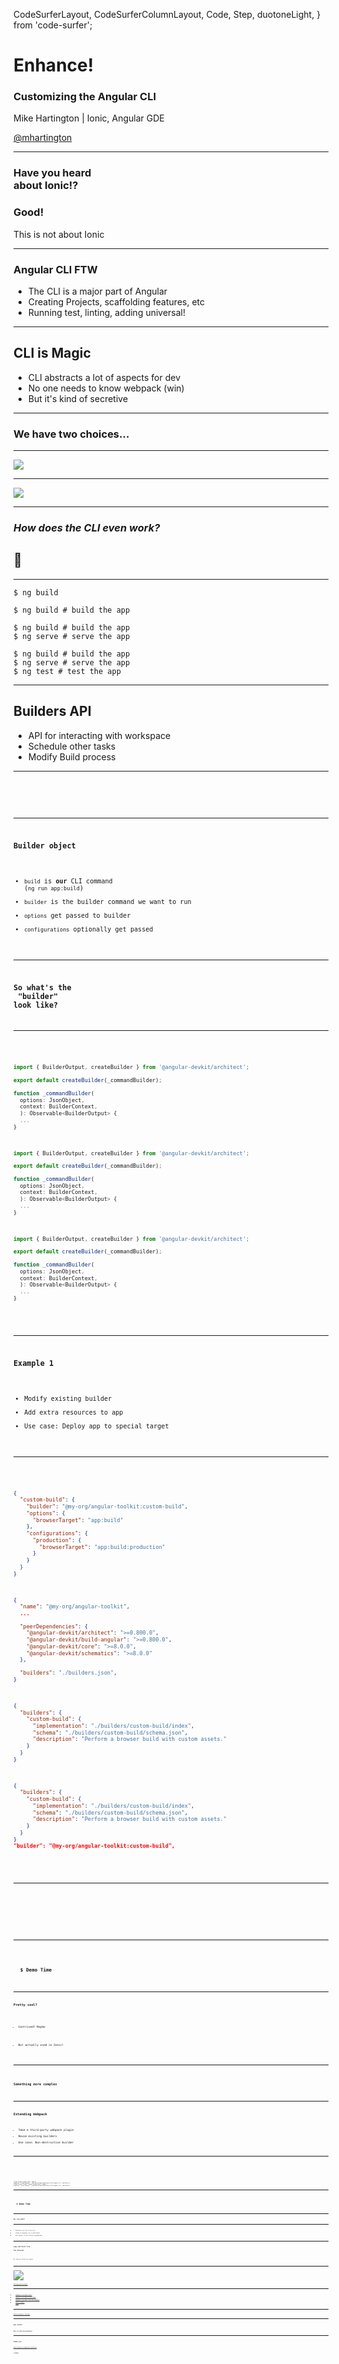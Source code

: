   CodeSurferLayout,
  CodeSurferColumnLayout,
  Code,
  Step,
  duotoneLight,
} from 'code-surfer';

<div>
  <h1 style={{fontFamily: "Impact", fontSize: '200px'}}>Enhance!</h1>

### Customizing the Angular CLI

Mike Hartington | Ionic, Angular GDE

[@mhartington](https://twitter.com/mhartington)

</div>

---


<IonicLayout>

### Have you heard <br/> about Ionic!?

<Appear>
  <h3>Good!</h3>
  <p>This is not about Ionic</p>
</Appear>

</IonicLayout>

---

<Angular>

<div>
  <h3 style={{fontFamily: "Impact", fontSize: '3em'}}>Angular CLI FTW</h3>

- The CLI is a major part of Angular
- Creating Projects, scaffolding features, etc
- Running test, linting, adding universal!

</div>

</Angular>

---

## CLI is Magic

- CLI abstracts a lot of aspects for dev
- No one needs to know webpack (win)
- But it's kind of secretive

---

### We have two choices...

---

<Dark>
  <Image
    src="https://pbs.twimg.com/media/DqZGX38WwAA4EwM?format=jpg&name=medium"
    size="contain"
  />
</Dark>

---

<Dark>
  <Image
    src="https://i.giphy.com/media/3ohc14lCEdXHSpnnSU/giphy.gif"
    size="contain"
  />
</Dark>

---

### _How does the CLI even work?_

## 🤔

---

<CodeSurferLayout>

```shell
$ ng build
```

```shell
$ ng build # build the app
```

```shell
$ ng build # build the app
$ ng serve # serve the app
```

```shell
$ ng build # build the app
$ ng serve # serve the app
$ ng test # test the app
```

</CodeSurferLayout>

---

## Builders API

- API for interacting with workspace
- Schedule other tasks
- Modify Build process

---

<CodeSurferLayout>
  <Code
    lang="json"
    code={require('!!raw-loader!./code-samples/sample-angular.js').default}
  />
  <Code
    focus="5:11"
    lang="json"
    code={require('!!raw-loader!./code-samples/sample-angular.js').default}
  />
</CodeSurferLayout>

---

### Builder object

- `build` is **our** CLI command (`ng run app:build`)
- `builder` is the builder command we want to run
- `options` get passed to builder
- `configurations` optionally get passed

---

### So what's the <br/> "builder" look like?

---

<CodeSurferLayout>

```typescript
import { BuilderOutput, createBuilder } from '@angular-devkit/architect';

export default createBuilder(_commandBuilder);

function _commandBuilder(
  options: JsonObject,
  context: BuilderContext,
  ): Observable<BuilderOutput> {
  ...
}
```



```typescript 6 subtitle="Passes options from Workspace"
import { BuilderOutput, createBuilder } from '@angular-devkit/architect';

export default createBuilder(_commandBuilder);

function _commandBuilder(
  options: JsonObject,
  context: BuilderContext,
  ): Observable<BuilderOutput> {
  ...
}
```


```typescript 7 subtitle="The running context from the CLI"
import { BuilderOutput, createBuilder } from '@angular-devkit/architect';

export default createBuilder(_commandBuilder);

function _commandBuilder(
  options: JsonObject,
  context: BuilderContext,
  ): Observable<BuilderOutput> {
  ...
}
```

</CodeSurferLayout>

---

### Example 1

- Modify existing builder
- Add extra resources to app
- Use case: Deploy app to special target

---

<CodeSurferLayout>

```json title="Sample angular.json"
{
  "custom-build": {
    "builder": "@my-org/angular-toolkit:custom-build",
    "options": {
      "browserTarget": "app:build"
    },
    "configurations": {
      "production": {
        "browserTarget": "app:build:production"
      }
    }
  }
}
```

```json title="@my-org/angular-toolkit/package.json"
{
  "name": "@my-org/angular-toolkit",
  ...

  "peerDependencies": {
    "@angular-devkit/architect": ">=0.800.0",
    "@angular-devkit/build-angular": ">=0.800.0",
    "@angular-devkit/core": ">=8.0.0",
    "@angular-devkit/schematics": ">=8.0.0"
  },

  "builders": "./builders.json",
}

```

```json title="@my-org/angular-toolkit/builders.json"
{
  "builders": {
    "custom-build": {
      "implementation": "./builders/custom-build/index",
      "schema": "./builders/custom-build/schema.json",
      "description": "Perform a browser build with custom assets."
    }
  }
}
```

```json 3,10  title="@my-org/angular-toolkit/builders.json"
{
  "builders": {
    "custom-build": {
      "implementation": "./builders/custom-build/index",
      "schema": "./builders/custom-build/schema.json",
      "description": "Perform a browser build with custom assets."
    }
  }
}
"builder": "@my-org/angular-toolkit:custom-build",

```

</CodeSurferLayout>

---

<CodeSurferLayout>
  <Code lang="typescript" code={require('!!raw-loader!../custom-builder/builders/custom-build/index.ts').default} />
  <Code lang="typescript" focus="1:13" code={require('!!raw-loader!../custom-builder/builders/custom-build/index.ts').default}/>
  <Code lang="typescript" focus="15:18" code={ require('!!raw-loader!../custom-builder/builders/custom-build/index.ts').default} />
  <Code lang="typescript" focus="19:26" code={require('!!raw-loader!../custom-builder/builders/custom-build/index.ts').default}/>
  <Code lang="typescript" focus="28:33" code={require('!!raw-loader!../custom-builder/builders/custom-build/index.ts').default}/>
</CodeSurferLayout>

---

<Dark bgColor="#011627">

<h1>
  <code style={{ color: 'white' }}>$ Demo Time</code>
</h1>

</Dark>

---

### Pretty cool?

<Appear>

- Contrived? Maybe

* But actually used in Ionic!

</Appear>

---

<Dark bgColor="#c23237">

### Something more complex

</Dark>

---

### Extending Webpack

- Take a third-party webpack plugin
- Reuse existing builders
- Use case: Non-destructive builder

---

<CodeSurferLayout>
  <Code lang="typescript" code={ require('!!raw-loader!../custom-builder/builders/custom-guess-build/index.ts').default}/>
  <Code focus="14:18" subtitle="Get the browser build spec" lang="typescript" code={ require('!!raw-loader!../custom-builder/builders/custom-guess-build/index.ts').default}/>
  <Code focus="20:22" subtitle="Get the initial options raw builder"  lang="typescript" code={ require('!!raw-loader!../custom-builder/builders/custom-guess-build/index.ts').default}/>
  <Code focus="24:26" subtitle="Validate initial options against builder" lang="typescript" code={ require('!!raw-loader!../custom-builder/builders/custom-guess-build/index.ts').default}/>
  <Code focus="27" subtitle="Pass those options and context to wrapper function" lang="typescript" code={ require('!!raw-loader!../custom-builder/builders/custom-guess-build/index.ts').default}/>

  <Code lang="typescript" code={ require('!!raw-loader!../custom-builder/builders/utils/guess.ts').default}/>
  <Code focus="19:46" lang="typescript" code={ require('!!raw-loader!../custom-builder/builders/utils/guess.ts').default}/>
</CodeSurferLayout>

---

<Dark bgColor="#011627">

<h1>
  <code style={{ color: 'white' }}>$ Demo Time</code>
</h1>

</Dark>

---

### Ok, now what?

---

- Builders are still new-ish
- Guide on Angular.io is published
- _But_ devkit is not really documented

---

### Copy and Paste from <br/> the Internet

<Appear>

_As long as there are types_

</Appear>

---


![](https://raw.githubusercontent.com/Tibing/nyan-builder/master/nyan-demo.gif)

[Tibing/nyan-builder](https://github.com/tibing/nyan-builder)

---

- [@angular-builders/jest](https://www.npmjs.com/package/@angular-builders/jest)
- [@angular-builders/timestamp](https://www.npmjs.com/package/@angular-builders/timestamp)
- [@angular-builders/custom-webpack](https://www.npmjs.com/package/@angular-builders/custom-webpack)
- [Minko Sample repo](https://github.com/mgechev/cli-builders-demo)

---

[@ionic/angular-toolkit](https://github.com/ionic-team/angular-toolkit)

---

### Get stuck?
#### Dive in and ask questions

---

### Thank you

[mhartington.io/angular-builders](https://mhartington.io/angular-builders/)

#### &lt;/html&gt;

